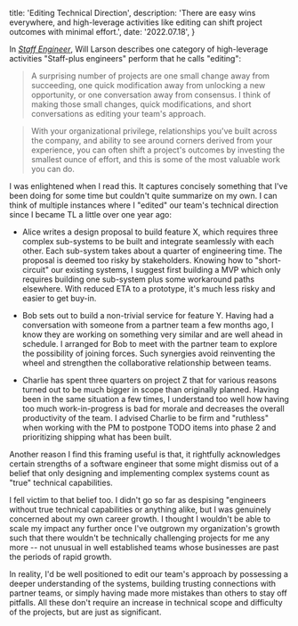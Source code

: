   title: 'Editing Technical Direction',
  description: 'There are easy wins everywhere, and high-leverage activities like editing can shift project outcomes with minimal effort.',
  date: '2022.07.18',
}

In *[Staff Engineer](https://staffeng.com/book)*, Will Larson describes one category of high-leverage activities "Staff-plus engineers" perform that he calls "editing":

> A surprising number of projects are one small change away from succeeding, one quick modification away from unlocking a new opportunity, or one conversation away from consensus. I think of making those small changes, quick modifications, and short conversations as editing your team's approach.

> With your organizational privilege, relationships you've built across the company, and ability to see around corners derived from your experience, you can often shift a project's outcomes by investing the smallest ounce of effort, and this is some of the most valuable work you can do.

I was enlightened when I read this. It captures concisely something that I've been doing for some time but couldn't quite summarize on my own. I can think of multiple instances where I "edited" our team's technical direction since I became TL a little over one year ago:

- Alice writes a design proposal to build feature X, which requires three complex sub-systems to be built and integrate seamlessly with each other. Each sub-system takes about a quarter of engineering time. The proposal is deemed too risky by stakeholders. Knowing how to "short-circuit" our existing systems, I suggest first building a MVP which only requires building one sub-system plus some workaround paths elsewhere. With reduced ETA to a prototype, it's much less risky and easier to get buy-in.

- Bob sets out to build a non-trivial service for feature Y. Having had a conversation with someone from a partner team a few months ago, I know they are working on something very similar and are well ahead in schedule. I arranged for Bob to meet with the partner team to explore the possibility of joining forces. Such synergies avoid reinventing the wheel and strengthen the collaborative relationship between teams.

- Charlie has spent three quarters on project Z that for various reasons turned out to be much bigger in scope than originally planned. Having been in the same situation a few times, I understand too well how having too much work-in-progress is bad for morale and decreases the overall productivity of the team. I advised Charlie to be firm and "ruthless" when working with the PM to postpone TODO items into phase 2 and prioritizing shipping what has been built.

Another reason I find this framing useful is that, it rightfully acknowledges certain strengths of a software engineer that some might dismiss out of a belief that only designing and implementing complex systems count as "true" technical capabilities.

I fell victim to that belief too. I didn't go so far as despising "engineers without true technical capabilities
 or anything alike, but I was genuinely concerned about my own career growth. I thought I wouldn't be able to scale my impact any further once I've outgrown my organization's growth such that there wouldn't be technically challenging projects for me any more -- not unusual in well established teams whose businesses are past the periods of rapid growth.

In reality, I'd be well positioned to edit our team's approach by possessing a deeper understanding of the systems, building trusting connections with partner teams, or simply having made more mistakes than others to stay off pitfalls. All these don't require an increase in technical scope and difficulty of the projects, but are just as significant.